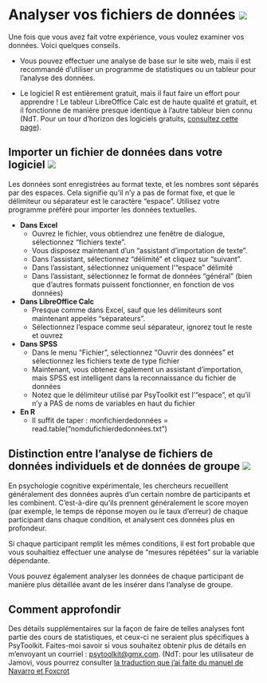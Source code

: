 # Analyser vos fichiers de données [![](img/ukflag.png)](https://www.psytoolkit.org/doc3.1.0/analyze_data.html){#analyse_data}

Une fois que vous avez fait votre expérience, vous voulez examiner vos données. Voici quelques conseils.

* Vous pouvez effectuer une analyse de base sur le site web, mais il est recommandé d'utiliser un programme de statistiques ou un tableur pour l'analyse des données.

* Le logiciel R est entièrement gratuit, mais il faut faire un effort pour apprendre ! Le tableur LibreOffice Calc est de haute qualité et gratuit, et il fonctionne de manière presque identique à l'autre tableur bien connu (NdT. Pour un tour d'horizon des logiciels gratuits, [consultez cette page](http://www.ontostats.univ-paris8.fr/omk/s/logicielsStats/page/Typologie)).

## Importer un fichier de données dans votre logiciel [![](img/ukflag.png)](https://www.psytoolkit.org/doc3.1.0/analyze_data.html#_importing_a_data_file_into_your_software){#importing_a_data_file_into_your_software}

Les données sont enregistrées au format texte, et les nombres sont séparés par des espaces. Cela signifie qu'il n'y a pas de format fixe, et que le délimiteur ou séparateur est le caractère "espace". Utilisez votre programme préféré pour importer les données textuelles.

* **Dans Excel**
  * Ouvrez le fichier, vous obtiendrez une fenêtre de dialogue, sélectionnez "fichiers texte".
  * Vous disposez maintenant d'un "assistant d'importation de texte".
  * Dans l'assistant, sélectionnez "délimité" et cliquez sur "suivant".
  * Dans l'assistant, sélectionnez uniquement l'"espace" délimité
  * Dans l'assistant, sélectionnez le format de données "général" (bien que d'autres formats puissent fonctionner, en fonction de vos données)
  
* **Dans LibreOffice Calc**
  * Presque comme dans Excel, sauf que les délimiteurs sont maintenant appelés "séparateurs".
  * Sélectionnez l'espace comme seul séparateur, ignorez tout le reste et ouvrez
  
* **Dans SPSS**
  * Dans le menu "Fichier", sélectionnez "Ouvrir des données" et sélectionnez les fichiers texte de type fichier
  * Maintenant, vous obtenez également un assistant d'importation, mais SPSS est intelligent dans la reconnaissance du fichier de données
  * Notez que le délimiteur utilisé par PsyToolkit est l'"espace", et qu'il n'y a PAS de noms de variables en haut du fichier
  
* **En R**
  * Il suffit de taper : monfichierdedonnées = read.table("nomdufichierdedonnées.txt")
  

## Distinction entre l'analyse de fichiers de données individuels et de données de groupe [![](img/ukflag.png)](https://www.psytoolkit.org/doc3.1.0/analyze_data.html#_distinguish_between_analyzing_single_data_files_and_group_data){#distinguish_between_analyzing_single_data_files_and_group_data}

En psychologie cognitive expérimentale, les chercheurs recueillent généralement des données auprès d'un certain nombre de participants et les combinent. C'est-à-dire qu'ils prennent généralement le score moyen (par exemple, le temps de réponse moyen ou le taux d'erreur) de chaque participant dans chaque condition, et analysent ces données plus en profondeur.

Si chaque participant remplit les mêmes conditions, il est fort probable que vous souhaitiez effectuer une analyse de "mesures répétées" sur la variable dépendante.

Vous pouvez également analyser les données de chaque participant de manière plus détaillée avant de les insérer dans l'analyse de groupe.

## Comment approfondir

Des détails supplémentaires sur la façon de faire de telles analyses font partie des cours de statistiques, et ceux-ci ne seraient plus spécifiques à PsyToolkit. Faites-moi savoir si vous souhaitez obtenir plus de détails en m'envoyant un courriel : [psytoolkit@gmx.com](psytoolkit@gmx.com). (NdT: pour les utilisateur de Jamovi, vous pourrez consulter [la traduction que j'ai faite du manuel de Navarro et Foxcrot](https://jmeunierp8.github.io/ManuelJamovi/index.html)

